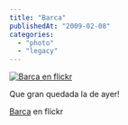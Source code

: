 ```yaml
---
title: "Barca"
publishedAt: "2009-02-08"
categories: 
  - "photo"
  - "legacy"
---
```


[![Barca en flickr](http://farm4.static.flickr.com/3359/3261769560_8fcab26968.jpg)](http://www.flickr.com/photos/ryck/3261769560/ "Barca")

Que gran quedada la de ayer!

[Barca](http://www.flickr.com/photos/ryck/3261769560/) en flickr
